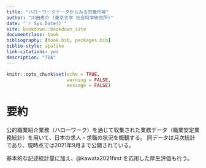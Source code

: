 ```yaml
--- 
title: "ハローワークデータからみる労働市場"
author: "川田恵介 (東京大学 社会科学研究所)"
date: "`r Sys.Date()`"
site: bookdown::bookdown_site
documentclass: book
bibliography: [book.bib, packages.bib]
biblio-style: apalike
link-citations: yes
description: "TBA"
---
```



```r
knitr::opts_chunk$set(echo = TRUE,
                      warning = FALSE,
                      message = FALSE)
```


# 要約

公的職業紹介業務（ハローワーク）を通じて収集された業務データ（職業安定業務統計）を用いて、日本の求人・求職の状況を概観する。
同データは月次統計であり、現時点では2021年9月まで公開されている。

基本的な記述統計量に加え、@kawata2021first を応用した厚生評価も行う。

